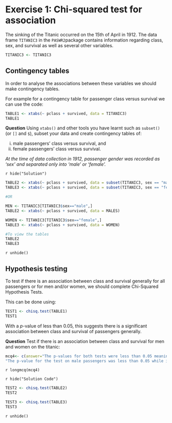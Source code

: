 # Exercise 1: Chi-squared test for association

The sinking of the Titanic occurred on the 15th of April in 1912. The data frame `TITANIC3` in the `PASWR2`package contains information regarding class, sex, and survival as well as several other variables.
```r
TITANIC3 <- TITANIC3
```

## Contingency tables
In order to analyse the associations between these variables we should make contingency tables. 

For example for a contingency table for passenger class versus survival we can use the code:

```r
TABLE1 <- xtabs(~ pclass + survived, data = TITANIC3)
TABLE1
```

**Question** Using `xtabs()` and other tools you have learnt such as `subset()` (or `[]` and `$`), subset your data and create contingency tables of:

i) male passengers’ class versus survival, and
ii) female passengers’ class versus survival.

*At the time of data collection in 1912, passenger gender was recorded as 'sex' and separated only into 'male' or 'female'.*


`r hide("Solution")`
```r
TABLE2 <- xtabs(~ pclass + survived, data = subset(TITANIC3, sex == "male"))
TABLE3 <- xtabs(~ pclass + survived, data = subset(TITANIC3, sex == "female"))

#OR 

MEN <- TITANIC3[TITANIC3$sex=="male",]
TABLE2 <- xtabs(~ pclass + survived, data = MALES)

WOMEN <- TITANIC3[TITANIC3$sex=="female",]
TABLE3 <- xtabs(~ pclass + survived, data = WOMEN)

#To view the tables
TABLE2
TABLE3
```
`r unhide()`

## Hypothesis testing
To test if there is an association between class and survival generally for all passengers or for men and/or women, we should complete Chi-Squared Hypothesis Tests.

This can be done using:
```r
TEST1 <- chisq.test(TABLE1)
TEST1
```

With a $p$-value of less than 0.05, this suggests there is a significant association between class and survival of passengers generally.

**Question** Test if there is an association between class and survival for men and women on the titanic:

```r
mcq4<- c(answer="The p-values for both tests were less than 0.05 meaning there is an association between class and survival for men and for women.", 
"The p-value for the test on male passengers was less than 0.05 while it was greater than 0.05 for women meaning there is an association between class and survival for men but not for women", "The p-value for the test on male passengers was greater than 0.05 while it was less than 0.05 for women meaning there is an association between class and survival for women but not for men", "The p-values for both tests were gretter than 0.05 meaning there was no evidence of an association between class and survival for men nor for women.")
```
`r longmcq(mcq4)`

`r hide("Solution Code")`
```r
TEST2 <- chisq.test(TABLE2)
TEST2

TEST3 <- chisq.test(TABLE3)
TEST3
```
`r unhide()`